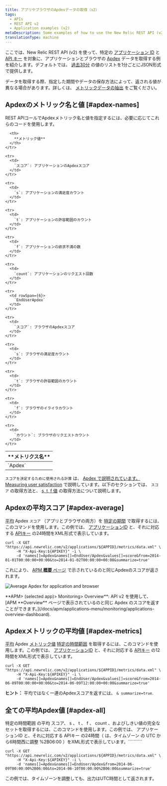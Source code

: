 ```yaml
---
title: アプリやブラウザのApdexデータの取得（v2）
tags:
  - APIs
  - REST API v2
  - Application examples (v2)
metaDescription: Some examples of how to use the New Relic REST API (v2) to get Apdex information for your app and browser.
translationType: machine
---
```



ここでは、New Relic REST API (v2) を使って、特定の [アプリケーション ID](/docs/apm/apis/requirements/identification-code) と [API キー](/docs/apis/rest-api-v2/requirements/rest-api-key#viewing) を対象に、アプリケーションとブラウザの [Apdex](/docs/apm/new-relic-apm/apdex/apdex-measuring-user-satisfaction) データを取得する例を紹介します。デフォルトでは、 [過去30分](/docs/apm/apis/api-v2-examples/specifying-time-range-v2) の値のリストを1分ごとにJSON形式で提供します。

データを取得する際、指定した期間やデータの保存方法によって、返される値が異なる場合があります。詳しくは、 [メトリックデータの抽出](/docs/apis/extracting-metric-data) をご覧ください。

## Apdexのメトリック名と値 [#apdex-names]

REST APIコールでApdexメトリック名と値を指定するには、必要に応じてこれらのコードを使用します。

<table>
  <thead>
    <tr>
      <th width={150}>
        **メトリクス名**
      </th>

      <th>
        **メトリック値**
      </th>
    </tr>
  </thead>

  <tbody>
    <tr>
      <td rowSpan={6}>
        `Apdex`
      </td>
    </tr>

    <tr>
      <td>
        `スコア`: アプリケーションのApdexスコア
      </td>
    </tr>

    <tr>
      <td>
        `s`: アプリケーションの満足度カウント
      </td>
    </tr>

    <tr>
      <td>
        `t`: アプリケーションの許容範囲のカウント
      </td>
    </tr>

    <tr>
      <td>
        `f`: アプリケーションの欲求不満の数
      </td>
    </tr>

    <tr>
      <td>
        `count`: アプリケーションのリクエスト回数
      </td>
    </tr>

    <tr>
      <td rowSpan={6}>
        `EndUserApdex`
      </td>
    </tr>

    <tr>
      <td>
        `スコア`: ブラウザのApdexスコア
      </td>
    </tr>

    <tr>
      <td>
        `s`: ブラウザの満足度カウント
      </td>
    </tr>

    <tr>
      <td>
        `t`: ブラウザの許容範囲のカウント
      </td>
    </tr>

    <tr>
      <td>
        `f`: ブラウザのイライラカウント
      </td>
    </tr>

    <tr>
      <td>
        `カウント`: ブラウザのリクエストカウント
      </td>
    </tr>
  </tbody>
</table>

`スコアを決定するために使用される計算` は、 [Apdex で説明されています。Measuring user satisfaction](/docs/apm/new-relic-apm/apdex/apdex-measuring-user-satisfaction) で説明しています。以下のセクションでは、 `スコア` の取得方法と、 [s, t, f 値](#apdex-all) の取得方法について説明します。

## Apdexの平均スコア [#apdex-average]

[平均](/docs/apm/apis/requirements/calculating-average-metric-values-summarize) Apdex `スコア` （アプリとブラウザの両方）を [特定の期間](/docs/apm/apis/api-v2-examples/specifying-time-range-v2) で取得するには、このコマンドを使用します。この例では、 [アプリケーションID](/docs/apm/apis/requirements/identification-code) と、それに対応する [APIキー](/docs/apis/rest-api-v2/requirements/rest-api-key#viewing) の24時間をXML形式で表示しています。

```
curl -X GET "https://api.newrelic.com/v2/applications/${APPID}/metrics/data.xml" \
     -H "X-Api-Key:${APIKEY}" -i \
     -d 'names[]=Apdex&names[]=EndUser/Apdex&values[]=score&from=2014-01-01T00:00:00+00:00&to=2014-01-02T00:00:00+00:00&summarize=true'
```

これにより、 [APM **概要** ページ](/docs/apm/applications-menu/monitoring/applications-overview-dashboard) で示されているのと同じApdexのスコアが返されます。

<img
  title="Average Apdex for application and browser"
  alt="Average Apdex for application and browser"
  src={apdexAverage}
/>

<figcaption>
  **APM> (selected app)> Monitoring> Overview**: API v2 を使用して、 [APM **Overview** ページで表示されているのと同じ Apdex のスコアを返すことができます。](/docs/apm/applications-menu/monitoring/applications-overview-dashboard).
</figcaption>

## Apdexメトリックの平均値 [#apdex-metrics]

[平均](/docs/apm/apis/requirements/calculating-average-metric-values-summarize) Apdex [メトリック値](/docs/apm/apis/requirements/extracting-metric-data) [特定の時間範囲](/docs/apm/apis/api-v2-examples/specifying-time-range-api-v2) を取得するには、このコマンドを使用します。この例では、 [アプリケーションID](/docs/apm/apis/requirements/identification-code) と、それに対応する [APIキー](/docs/apis/rest-api-v2/requirements/rest-api-key#viewing) の12時間をXML形式で表示しています。

```
curl -X GET "https://api.newrelic.com/v2/applications/${APPID}/metrics/data.xml" \
     -H "X-Api-Key:${APIKEY}" -i \
     -d 'names[]=Apdex&names[]=EndUser/Apdex&values[]=score&from=2014-06-09T00:00:00+00:00&to=2014-06-09T12:00:00+00:00&summarize=true'
```

**ヒント：** 平均ではなく一連のApdexスコアを返すには、 `& summarize=true`.

## 全ての平均Apdex値 [#apdex-all]

[](/docs/apm/apis/requirements/calculating-average-metric-values-summarize)特定の時間範囲 の平均 スコア、 s 、 t 、 f 、 count 、およびしきい値の完全なセットを取得するには、このコマンドを使用します。この例では、 アプリケーションID と、それに対応する APIキー の24時間（ は、タイムゾーン の UTC から6時間西に調整 %2B06:00 ）をXML形式で表示しています。[](/docs/apm/apis/api-v2-examples/specifying-time-range-api-v2)````````[](/docs/apm/apis/requirements/identification-code)[](/docs/apis/rest-api-v2/requirements/rest-api-key#viewing)[](/docs/apm/apis/requirements/specifying-time-range-api-v2#utc)``

```
curl -X GET "https://api.newrelic.com/v2/applications/${APPID}/metrics/data.xml" \
     -H "X-Api-Key:${APIKEY}" -i \
     -d 'names[]=Apdex&names[]=EndUser/Apdex&from=2014-06-09T00:00:00%2B06:00&to=2014-06-10T00:00:00%2B06:00&summarize=true'
```

<Callout variant="tip">
  この例では、タイムゾーンを調整しても、出力はUTC時間として返されます。
</Callout>